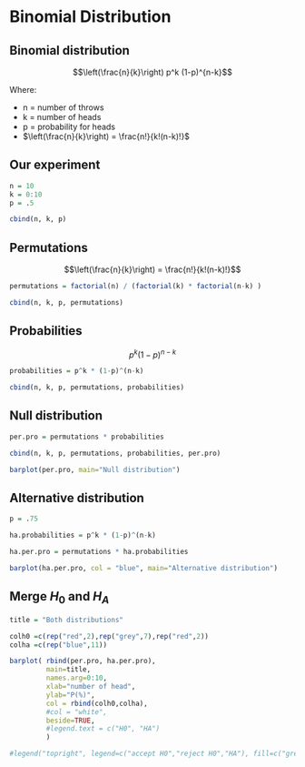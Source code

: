 # Binomial Distribution

## Binomial distribution

$$\left(\frac{n}{k}\right) p^k (1-p)^{n-k}$$

Where:

* n = number of throws
* k = number of heads
* p = probability for heads
* $\left(\frac{n}{k}\right) = \frac{n!}{k!(n-k)!}$

## Our experiment

```r
n = 10
k = 0:10
p = .5

cbind(n, k, p)
```


## Permutations {.smaller}

$$\left(\frac{n}{k}\right) = \frac{n!}{k!(n-k)!}$$

```r
permutations = factorial(n) / (factorial(k) * factorial(n-k) )

cbind(n, k, p, permutations)
```

## Probabilities {.smaller}

$$p^k (1-p)^{n-k}$$

```r
probabilities = p^k * (1-p)^(n-k)

cbind(n, k, p, permutations, probabilities)
```

## Null distribution {.smaller}

```r
per.pro = permutations * probabilities

cbind(n, k, p, permutations, probabilities, per.pro)

barplot(per.pro, main="Null distribution")
```

## Alternative distribution

```r
p = .75

ha.probabilities = p^k * (1-p)^(n-k)

ha.per.pro = permutations * ha.probabilities

barplot(ha.per.pro, col = "blue", main="Alternative distribution")
```

## Merge $H_0$ and $H_A$

```r
title = "Both distributions"

colh0 =c(rep("red",2),rep("grey",7),rep("red",2))
colha =c(rep("blue",11))

barplot( rbind(per.pro, ha.per.pro), 
         main=title, 
         names.arg=0:10, 
         xlab="number of head", 
         ylab="P(%)", 
         col = rbind(colh0,colha),
         #col = "white",        
         beside=TRUE,
         #legend.text = c("H0", "HA")
         )

#legend("topright", legend=c("accept H0","reject H0","HA"), fill=c("grey","red","blue"))

```


